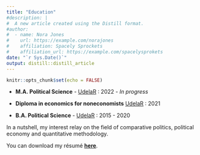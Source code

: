 ```yaml
---
title: "Education"
#description: |
#  A new article created using the Distill format.
#author:
#  - name: Nora Jones 
#    url: https://example.com/norajones
#    affiliation: Spacely Sprockets
#    affiliation_url: https://example.com/spacelysprokets
date: "`r Sys.Date()`"
output: distill::distill_article
---
```


```r
knitr::opts_chunk$set(echo = FALSE)
```

- **M.A. Political Science** - [UdelaR](https://cienciassociales.edu.uy/departamento-de-ciencia-politica/ensenanza-de-posgrado/maestria-en-ciencia-politica/) : 2022 - *In progress*

- **Diploma in economics for noneconomists** [UdelaR](https://cienciassociales.edu.uy/departamento-de-economia/ensenanza-de-posgrado/diploma-en-economia-no-economistas/) : 2021

- **B.A. Political Science** - [UdelaR](https://cienciassociales.edu.uy/ensenanza/licenciatura-en-ciencia-politica/) : 2015 - 2020


In a nutshell, my interest relay on the field of comparative politics, political economy and quantitative methodology.

You can download my résumé [**here**](images/cv_resume.pdf).





